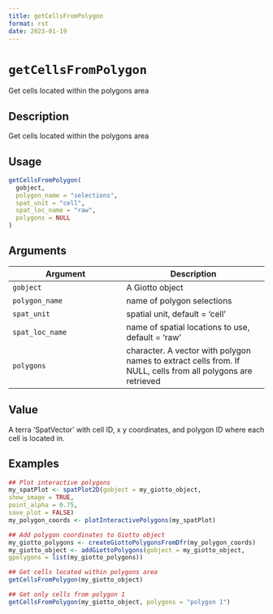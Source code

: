 ```yaml
--- 
title: getCellsFromPolygon 
format: rst 
date: 2023-01-19 
--- 
```

# `getCellsFromPolygon`

Get cells located within the polygons area


## Description

Get cells located within the polygons area


## Usage

```r
getCellsFromPolygon(
  gobject,
  polygon_name = "selections",
  spat_unit = "cell",
  spat_loc_name = "raw",
  polygons = NULL
)
```


## Arguments

Argument      |Description
------------- |----------------
`gobject`     |     A Giotto object
`polygon_name`     |     name of polygon selections
`spat_unit`     |     spatial unit, default = 'cell'
`spat_loc_name`     |     name of spatial locations to use, default = 'raw'
`polygons`     |     character. A vector with polygon names to extract cells from. If NULL, cells from all polygons are retrieved


## Value

A terra 'SpatVector' with cell ID, x y coordinates, and polygon ID where each cell is located in.


## Examples

```r
## Plot interactive polygons
my_spatPlot <- spatPlot2D(gobject = my_giotto_object,
show_image = TRUE,
point_alpha = 0.75,
save_plot = FALSE)
my_polygon_coords <- plotInteractivePolygons(my_spatPlot)

## Add polygon coordinates to Giotto object
my_giotto_polygons <- createGiottoPolygonsFromDfr(my_polygon_coords)
my_giotto_object <- addGiottoPolygons(gobject = my_giotto_object,
gpolygons = list(my_giotto_polygons))

## Get cells located within polygons area
getCellsFromPolygon(my_giotto_object)

## Get only cells from polygon 1
getCellsFromPolygon(my_giotto_object, polygons = "polygon 1")
```


